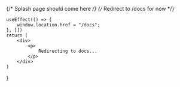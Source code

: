 {/* Splash page should come here */}
{/* Redirect to /docs for now */}


    useEffect(() => {
        window.location.href = "/docs";
    }, [])
    return (
        <div>
            <p>
                Redirecting to docs...
            </p>
        </div>
    )
}

<Home />
